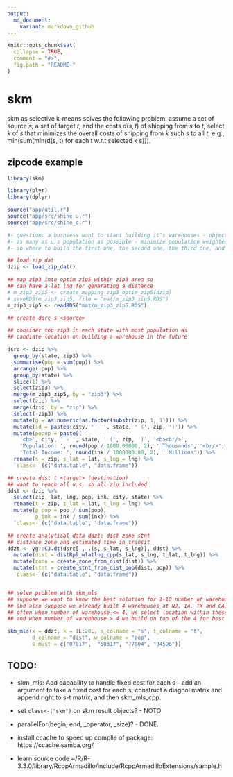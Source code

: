```yaml
---
output:
  md_document:
    variant: markdown_github
---
```


<!-- README.md is generated from README.Rmd. Please edit that file -->

```r
knitr::opts_chunk$set(
  collapse = TRUE,
  comment = "#>",
  fig.path = "README-"
)
```

# skm 

skm as selective k-means solves the following problem: assume a set of source $s$, a set of target $t$, and the costs $d(s, t)$ of shipping from $s$ to $t$, select $k$ of $s$ that minimizes the overall costs of shipping from $k$ such $s$ to all $t$, e.g., min(sum(min(d(s, t) for each t w.r.t selected k s))).

## zipcode example

```r
library(skm)

library(plyr)
library(dplyr)

source("app/util.r")
source("app/src/shine_u.r")
source("app/src/shine_c.r")

#- question: a busniess want to start building it's warehouses - objective reach
#- as many as u.s population as possible - minimize population weighted distance
#- so where to build the first one, the second one, the third one, and etc.?

## load zip dat
dzip <- load_zip_dat()

## map zip3 into optim zip5 within zip3 area so
## can have a lat lng for generating a distance
# m_zip3_zip5 <- create_mapping_zip3_optim_zip5(dzip)
# saveRDS(m_zip3_zip5, file = "mat/m_zip3_zip5.RDS")
m_zip3_zip5 <- readRDS("mat/m_zip3_zip5.RDS")

## create dsrc s <source>

## consider top zip3 in each state with most population as
## candiate location on building a warehouse in the future

dsrc <- dzip %>% 
  group_by(state, zip3) %>% 
  summarise(pop = sum(pop)) %>% 
  arrange(-pop) %>%
  group_by(state) %>% 
  slice(1) %>%
  select(zip3) %>%
  merge(m_zip3_zip5, by = "zip3") %>%
  select(zip) %>%
  merge(dzip, by = "zip") %>%
  select(-zip3) %>%
  mutate(g = as.numeric(as.factor(substr(zip, 1, 1)))) %>%
  mutate(id = paste0(city, ' - ', state, ' (', zip, ')')) %>%
  mutate(popup = paste0(
    '<b>', city, ' - ', state, ' (', zip, ')', '<b><br/>',
    'Population: ', round(pop / 1000.00000, 2), ' Thousands', '<br/>',
    'Total Income: ', round(ink / 1000000.00, 2), ' Millions')) %>%
  rename(s = zip, s_lat = lat, s_lng = lng) %>%
  `class<-`(c("data.table", "data.frame"))

## create ddst t <target> (destination)
## want to reach all u.s. so all zip included
ddst <- dzip %>%
  select(zip, lat, lng, pop, ink, city, state) %>%
  rename(t = zip, t_lat = lat, t_lng = lng) %>%
  mutate(p_pop = pop / sum(pop),
         p_ink = ink / sum(ink)) %>%
  `class<-`(c("data.table", "data.frame"))

## create analytical data ddzt: dist zone stnt
## distance zone and estimated time in transit
ddzt <- yg::CJ.dt(dsrc[ , .(s, s_lat, s_lng)], ddst) %>%
  mutate(dist = distRpl_wlatlng_cpp(s_lat, s_lng, t_lat, t_lng)) %>%
  mutate(zone = create_zone_from_dist(dist)) %>%
  mutate(stnt = create_stnt_from_dist_pop(dist, pop)) %>%
  `class<-`(c("data.table", "data.frame"))


## solve problem with skm_mls
## suppose we want to know the best solution for 1-10 number of warehouse,
## and also suppose we already built 4 warehouses at NJ, IA, TX and CA,
## often when number of warehouse <= 4, we select location within these 4,
## and when number of warehhouse > 4 we build on top of the 4 for best sln

skm_mls(x = ddzt, k = 1L:20L, s_colname = "s", t_colname = "t", 
        d_colname = "dist", w_colname = "pop", 
        s_must = c("07017",  "50317", "77804", "94596"))

```


## TODO:

- skm\_mls: Add capability to handle fixed cost for each s - add an argument to take a fixed cost for each s, construct a diagnol matrix and append right to s-t matrix, and then skm\_mls\_cpp.

- set `class<-("skm")` on skm result objects? - NOTO

- parallelFor(begin, end, \_operator, \grain_size)? - DONE.

- install ccache to speed up complie of package: https://ccache.samba.org/

- learn source code ~/R/R-3.3.0/library/RcppArmadillo/include/RcppArmadilloExtensions/sample.h



